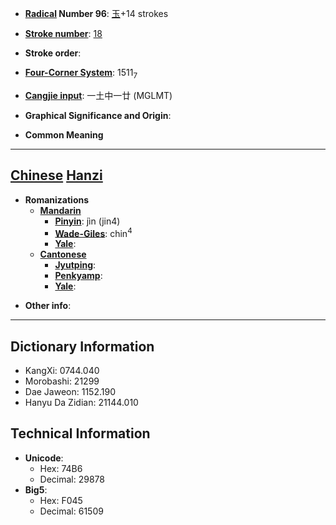 * '''[[Wiktionary:Chinese radical index| Radical]] Number 96''': [[Wiktionary:Chinese radical index 玉|玉]]+14 strokes

* '''[[Wiktionary:Chinese total strokes index|Stroke number]]''': [[Wiktionary:Chinese total strokes index 18|18]]

* '''Stroke order''': 

* '''[[Wiktionary:Chinese four corner index|Four-Corner System]]''': 1511<sub>7</sub>

* '''[[Wiktionary:Chinese Cangjie index|Cangjie input]]''': 一土中一廿 (MGLMT)

* '''Graphical Significance and Origin''': 

* '''Common Meaning'''

----

== [[Chinese]] [[Hanzi]] ==

* '''Romanizations'''
** '''[[Mandarin]]'''
*** '''[[Pinyin]]''': jìn (jin4)
*** '''[[Wade-Giles]]''': chin<sup>4</sup>
*** '''[[Yale]]''': 
** '''[[Cantonese]]'''
*** '''[[Jyutping]]''':
*** '''[[Penkyamp]]''': 
*** '''[[Yale]]''': 

* '''Other info''': 

----

== Dictionary Information ==

* KangXi: 0744.040
* Morobashi: 21299
* Dae Jaweon: 1152.190
* Hanyu Da Zidian: 21144.010

== Technical Information ==

* '''Unicode''':
** Hex: 74B6
** Decimal: 29878
* '''Big5''':
** Hex: F045
** Decimal: 61509